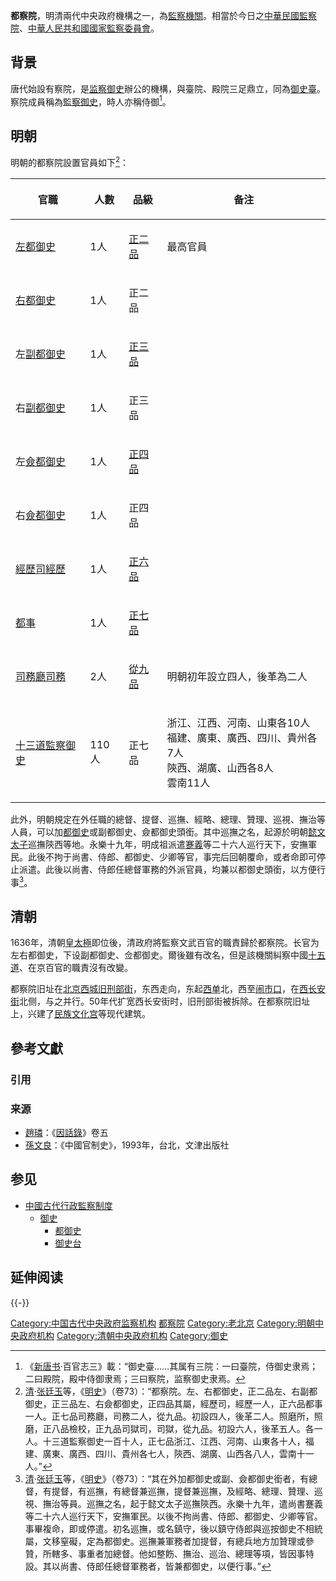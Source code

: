'''都察院'''，明清兩代中央政府機構之一，為[[中國古代行政監察制度|監察機關]]。相當於今日之[[中華民國監察院|中華民國監察院]]、[[中華人民共和國國家監察委員會|中華人民共和國國家監察委員會]]。

== 背景 ==
{{Main|御史臺}}

唐代始設有察院，是[[监察御史|监察御史]]辦公的機構，與臺院、殿院三足鼎立，同為[[御史臺|御史臺]]。察院成員稱為[[監察御史|監察御史]]，時人亦稱侍御<ref>《[[新唐书|新唐书]]·百官志三》載：“御史臺……其属有三院：一曰臺院，侍御史隶焉；二曰殿院，殿中侍御隶焉；三曰察院，监察御史隶焉。</ref>。

== 明朝 ==
明朝的都察院設置官員如下<ref>[[清朝|清]]·[[张廷玉|张廷玉]]等，《[[明史|明史]]》（卷73）：“都察院。左、右都御史，正二品左、右副都御史，正三品左、右僉都御史，正四品其屬，經歷司，經歷一人，正六品都事一人。正七品司務廳，司務二人，從九品。初設四人，後革二人。照磨所，照磨，正八品檢校，正九品司獄司，司獄，從九品。初設六人，後革五人。各一人。十三道監察御史一百十人，正七品浙江、江西、河南、山東各十人，福建、廣東、廣西、四川、貴州各七人，陝西、湖廣、山西各八人，雲南十一人。”</ref>：

{| class="wikitable"
|- bgcolor="#CCCCCC"
! 官職 !! 人數 !!  品級  !!  备注
|-
|[[左都御史|左都御史]]|| 1人 || [[正二品|正二品]] || 最高官員
|-
|[[右都御史|右都御史]]|| 1人 || 正二品 ||
|-
|左[[副都御史|副都御史]]||1人 || [[正三品|正三品]] ||
|-
|右[[副都御史|副都御史]]||1人 || 正三品 ||
|-
|左[[僉都御史|僉都御史]]||1人 || [[正四品|正四品]] ||
|-
|右[[僉都御史|僉都御史]]||1人 ||正四品||
|-
|[[經歷司|經歷司]][[經歷|經歷]]||1人||[[正六品|正六品]]||
|-
|[[都事|都事]]||1人||[[正七品|正七品]]||
|-
|[[司務廳|司務廳]][[司務|司務]]||2人||[[從九品|從九品]]||明朝初年設立四人，後革為二人
|-
|[[十三道|十三道]][[監察御史|監察御史]]|| 110人 ||正七品||浙江、江西、河南、山東各10人<br />福建、廣東、廣西、四川、貴州各7人<br />陝西、湖廣、山西各8人<br />雲南11人
|}

此外，明朝規定在外任職的總督、提督、巡撫、經略、總理、贊理、巡視、撫治等人員，可以加[[都御史|都御史]]或副都御史、僉都御史頭銜。其中巡撫之名，起源於明朝[[朱标|懿文太子]]巡撫陝西等地。永樂十九年，明成祖派遣[[蹇義|蹇義]]等二十六人巡行天下，安撫軍民。此後不拘于尚書、侍郎、都御史、少卿等官，事完后回朝覆命，或者命即可停止派遣。此後以尚書、侍郎任總督軍務的外派官員，均兼以都御史頭銜，以方便行事<ref>[[清朝|清]]·[[张廷玉|张廷玉]]等，《[[明史|明史]]》（卷73）：“其在外加都御史或副、僉都御史銜者，有總督，有提督，有巡撫，有總督兼巡撫，提督兼巡撫，及經略、總理、贊理、巡視、撫治等員。巡撫之名，起于懿文太子巡撫陝西。永樂十九年，遣尚書蹇義等二十六人巡行天下，安撫軍民。以後不拘尚書、侍郎、都御史、少卿等官。事畢複命，即或停遣。初名巡撫，或名鎮守，後以鎮守侍郎與巡按御史不相統屬，文移窒礙，定為都御史。巡撫兼軍務者加提督，有總兵地方加贊理或參贊，所轄多、事重者加總督。他如整飭、撫治、巡治、總理等項，皆因事特設。其以尚書、侍郎任總督軍務者，皆兼都御史，以便行事。”</ref>。

== 清朝 ==
1636年，清朝[[皇太極|皇太極]]即位後，清政府將監察文武百官的職責歸於都察院。长官为左右都御史，下设副都御史、佥都御史。爾後雖有改名，但是該機關糾察中國[[十五道|十五道]]、在京百官的職責沒有改變。

都察院旧址在[[西城区|北京西城]][[旧刑部街|旧刑部街]]，东西走向，东起[[西单|西单]]北，西至[[闹市口|闹市口]]，在[[西长安街|西长安街]]北侧，与之并行。50年代扩宽西长安街时，旧刑部街被拆除。在都察院旧址上，兴建了[[民族文化宫|民族文化宫]]等现代建筑。

== 參考文獻 ==
=== 引用 ===
{{Reflist|1}}

=== 来源 ===
* [[趙璘|趙璘]]：《[[因話錄|因話錄]]》卷五
* [[孫文良|孫文良]]：《中國官制史》，1993年，台北，文津出版社

== 参见 ==
* [[中國古代行政監察制度|中國古代行政監察制度]]
** [[御史|御史]]
*** [[都御史|都御史]]
*** [[御史台|御史台]]

==延伸阅读==
{{Wikisource further reading}}
{{-}}
{{三法司}}
{{明朝中央官制}}
{{清朝中央官制}}

[[Category:中国古代中央政府监察机构|Category:中国古代中央政府监察机构]]
[[Category:都察院|]]
[[Category:老北京|Category:老北京]]
[[Category:明朝中央政府机构|Category:明朝中央政府机构]]
[[Category:清朝中央政府机构|Category:清朝中央政府机构]]
[[Category:御史|Category:御史]]